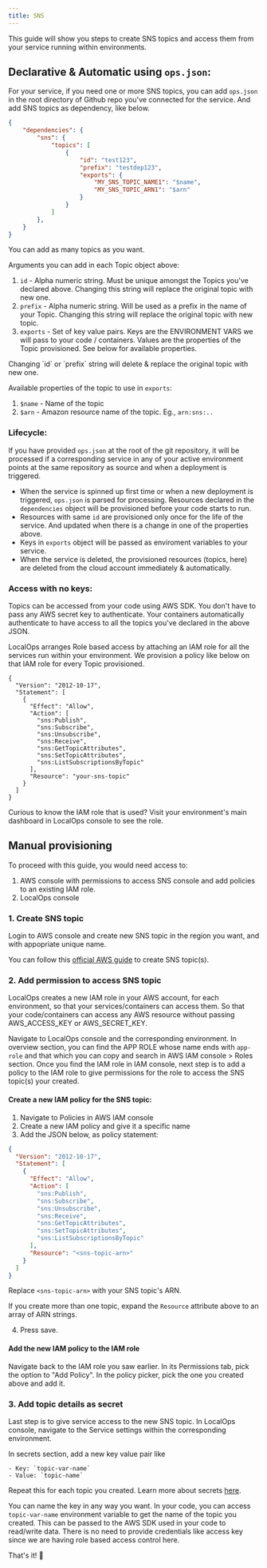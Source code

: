 ```yaml
---
title: SNS
---
```


This guide will show you steps to create SNS topics and access them from your service running within environments.

## Declarative & Automatic using `ops.json`:

For your service, if you need one or more SNS topics, you can add `ops.json` in the root directory of Github repo you've connected for the service. And add SNS topics as dependency, like below.

```json 
{
    "dependencies": {
        "sns": {
            "topics": [
                {
                    "id": "test123",
                    "prefix": "testdep123",
                    "exports": {
                        "MY_SNS_TOPIC_NAME1": "$name",
                        "MY_SNS_TOPIC_ARN1": "$arn"
                    }
                }
            ]
        },
    }
}
```


You can add as many topics as you want.

Arguments you can add in each Topic object above:
1. `id` - Alpha numeric string. Must be unique amongst the Topics you've declared above. Changing this string will replace the original topic with new one.
2. `prefix` - Alpha numeric string. Will be used as a prefix in the name of your Topic. Changing this string will replace the original topic with new topic.
3. `exports` - Set of key value pairs. Keys are the ENVIRONMENT VARS we will pass to your code / containers. Values are the properties of the Topic provisioned. See below for available properties. 

<Warning>
Changing `id` or `prefix` string will delete & replace the original topic with new one.
</Warning>


Available properties of the topic to use in `exports`:
1. `$name` - Name of the topic 
2. `$arn` - Amazon resource name of the topic. Eg., `arn:sns:..`


### Lifecycle:

If you have provided `ops.json` at the root of the git repository, it will be processed if a corresponding service in any of your active environment points at the same repository as source and when a deployment is triggered. 

- When the service is spinned up first time or when a new deployment is triggered, `ops.json` is parsed for processing. Resources declared in the `dependencies` object will be provisioned before your code starts to run. 
- Resources with same `id` are provisioned only once for the life of the service. And updated when there is a change in one of the properties above. 
- Keys in `exports` object will be passed as enviroment variables to your service. 
- When the service is deleted, the provisioned resources (topics, here) are deleted from the cloud account immediately & automatically. 

### Access with no keys:

Topics can be accessed from your code using AWS SDK. You don't have to pass any AWS secret key to authenticate. Your containers automatically authenticate to have access to all the topics you've declared in the above JSON. 

LocalOps arranges Role based access by attaching an IAM role for all the services run within your environment. We provision a policy like below on that IAM role for every Topic provisioned.

```
{
  "Version": "2012-10-17",
  "Statement": [
    {
      "Effect": "Allow",
      "Action": [
        "sns:Publish",
        "sns:Subscribe",
        "sns:Unsubscribe",
        "sns:Receive",
        "sns:GetTopicAttributes",
        "sns:SetTopicAttributes",
        "sns:ListSubscriptionsByTopic"
      ],
      "Resource": "your-sns-topic"
    }
  ]
}
```

Curious to know the IAM role that is used? Visit your environment's main dashboard in LocalOps console to see the role.

## Manual provisioning

To proceed with this guide, you would need access to:

1. AWS console with permissions to access SNS console and add policies to an existing IAM role.
2. LocalOps console

### 1. Create SNS topic

Login to AWS console and create new SNS topic in the region you want, and with appopriate unique name.

You can follow this [official AWS guide](https://docs.aws.amazon.com/sns/latest/dg/sns-getting-started.html) to create
SNS topic(s).

### 2. Add permission to access SNS topic

LocalOps creates a new IAM role in your AWS account, for each environment, so that your services/containers can
access them. So that your code/containers can access any AWS resource without passing AWS_ACCESS_KEY or AWS_SECRET_KEY.

Navigate to LocalOps console and the corresponding environment. In overview section, you can find the APP ROLE whose
name ends with `app-role` and that which you can copy and search in AWS IAM console > Roles section. Once you find the
IAM role in IAM console, next step is to add a policy to the IAM role to give permissions for the role to access the SNS
topic(s) your created.

#### Create a new IAM policy for the SNS topic:

1. Navigate to Policies in AWS IAM console
2. Create a new IAM policy and give it a specific name
3. Add the JSON below, as policy statement:

```json
{
  "Version": "2012-10-17",
  "Statement": [
    {
      "Effect": "Allow",
      "Action": [
        "sns:Publish",
        "sns:Subscribe",
        "sns:Unsubscribe",
        "sns:Receive",
        "sns:GetTopicAttributes",
        "sns:SetTopicAttributes",
        "sns:ListSubscriptionsByTopic"
      ],
      "Resource": "<sns-topic-arn>"
    }
  ]
}
```

Replace `<sns-topic-arn>` with your SNS topic's ARN.

If you create more than one topic, expand the `Resource` attribute above to an array of ARN strings.

4. Press save.

#### Add the new IAM policy to the IAM role

Navigate back to the IAM role you saw earlier. In its Permissions tab, pick the option to "Add Policy". In the policy
picker, pick the one you created above and add it.

### 3. Add topic details as secret

Last step is to give service access to the new SNS topic. In LocalOps console, navigate to the Service settings within
the corresponding environment.

In secrets section, add a new key value pair like

```
- Key: `topic-var-name`
- Value: `topic-name`
```

Repeat this for each topic you created. Learn more about secrets [here](/environment/services/secrets).

You can name the key in any way you want. In your code, you can access `topic-var-name` environment variable to get the
name of the topic you created. This can be passed to the AWS SDK used in your code to read/write data. There is no need
to provide credentials like access key since we are having role based access control here.

That's it! 🎉
